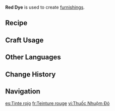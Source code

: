 {{Item Infobox
|id           = 101402
|image        = Item Red Dye.png
|type         = Materials
|group        = Dye
|group2       = Furnishing Materials
|invCategory  = Materials
|description  = Red dye. It will surely be of use in making furnishings.
|source1      = Crafted from [[Sunsettia]]s, [[Carrot]]s, or [[Valberries]].
}}
'''Red Dye''' is used to create [[furnishings]].

==Recipe==
{{Recipe
|type = Dye
|Sunsettia = 1
|sort = Sunsettia
}}
{{Recipe
|type = Dye
|Carrot = 1
|sort = Carrot
}}
{{Recipe
|type = Dye
|Valberry = 1
|sort = Valberry
}}

==Craft Usage==
{{Craft Usage}}

==Other Languages==
{{Other Languages|default_hidden = 1
|en      = Red Dye
|zhs     = 红色染料
|zhs_rm  = Hóngsè Rǎnliào
|zht     = 紅色染料
|zht_rm  = Hóngsè Rǎnliào
|ja      = 赤色の染料
|ja_rm   = Akairo no Senryou
|ko      = 붉은색 염료
|ko_rm   = Bulgeunsaek Yeomryo
|es      = Tinte rojo
|fr      = Teinture rouge
|ru      = Красная краска
|th      = สีย้อมสีแดง
|th_rm   = 
|vi      = Thuốc Nhuộm Đỏ
|de      = Rote Farbe
|id      = Red Dye
|pt      = Tinta Vermelha
}}

==Change History==
{{Change History|1.5}}

==Navigation==
{{Material Navbox|type=Crafting Materials}}

[[es:Tinte rojo]]
[[fr:Teinture rouge]]
[[vi:Thuốc Nhuộm Đỏ]]